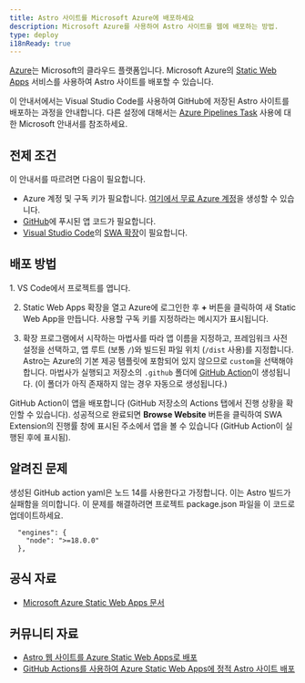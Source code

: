```yaml
---
title: Astro 사이트를 Microsoft Azure에 배포하세요
description: Microsoft Azure를 사용하여 Astro 사이트를 웹에 배포하는 방법.
type: deploy
i18nReady: true
---
```


[Azure](https://azure.microsoft.com/)는 Microsoft의 클라우드 플랫폼입니다. Microsoft Azure의 [Static Web Apps](https://aka.ms/staticwebapps) 서비스를 사용하여 Astro 사이트를 배포할 수 있습니다.

이 안내서에서는 Visual Studio Code를 사용하여 GitHub에 저장된 Astro 사이트를 배포하는 과정을 안내합니다. 다른 설정에 대해서는 [Azure Pipelines Task](https://learn.microsoft.com/en-us/azure/devops/pipelines/tasks/reference/azure-static-web-app-v0?view=azure-pipelines) 사용에 대한 Microsoft 안내서를 참조하세요.

## 전제 조건

이 안내서를 따르려면 다음이 필요합니다.

- Azure 계정 및 구독 키가 필요합니다. [여기에서 무료 Azure 계정](https://azure.microsoft.com/free)을 생성할 수 있습니다.
- [GitHub](https://github.com/)에 푸시된 앱 코드가 필요합니다.
- [Visual Studio Code](https://code.visualstudio.com/)의 [SWA 확장](https://marketplace.visualstudio.com/items?itemName=ms-azuretools.vscode-azurestaticwebapps)이 필요합니다.

## 배포 방법

<Steps>
1. VS Code에서 프로젝트를 엽니다.

2. Static Web Apps 확장을 열고 Azure에 로그인한 후 **+** 버튼을 클릭하여 새 Static Web App을 만듭니다. 사용할 구독 키를 지정하라는 메시지가 표시됩니다.

3. 확장 프로그램에서 시작하는 마법사를 따라 앱 이름을 지정하고, 프레임워크 사전 설정을 선택하고, 앱 루트 (보통 `/`)와 빌드된 파일 위치 (`/dist` 사용)를 지정합니다. Astro는 Azure의 기본 제공 템플릿에 포함되어 있지 않으므로 `custom`을 선택해야 합니다. 마법사가 실행되고 저장소의 `.github` 폴더에 [GitHub Action](https://github.com/features/actions)이 생성됩니다. (이 폴더가 아직 존재하지 않는 경우 자동으로 생성됩니다.)
</Steps>

GitHub Action이 앱을 배포합니다 (GitHub 저장소의 Actions 탭에서 진행 상황을 확인할 수 있습니다). 성공적으로 완료되면 **Browse Website** 버튼을 클릭하여 SWA Extension의 진행률 창에 표시된 주소에서 앱을 볼 수 있습니다 (GitHub Action이 실행된 후에 표시됨).

## 알려진 문제

생성된 GitHub action yaml은 노드 14를 사용한다고 가정합니다. 이는 Astro 빌드가 실패함을 의미합니다. 이 문제를 해결하려면 프로젝트 package.json 파일을 이 코드로 업데이트하세요.

```
  "engines": {
    "node": ">=18.0.0"
  },
```

## 공식 자료

- [Microsoft Azure Static Web Apps 문서](https://learn.microsoft.com/en-us/azure/static-web-apps/)

## 커뮤니티 자료 

- [Astro 웹 사이트를 Azure Static Web Apps로 배포](https://www.blueboxes.co.uk/deploying-an-astro-website-to-azure-static-web-apps)
- [GitHub Actions를 사용하여 Azure Static Web Apps에 정적 Astro 사이트 배포](https://agramont.net/blog/create-static-site-astro-azure-ssg/#automate-deployment-with-github-actions)
